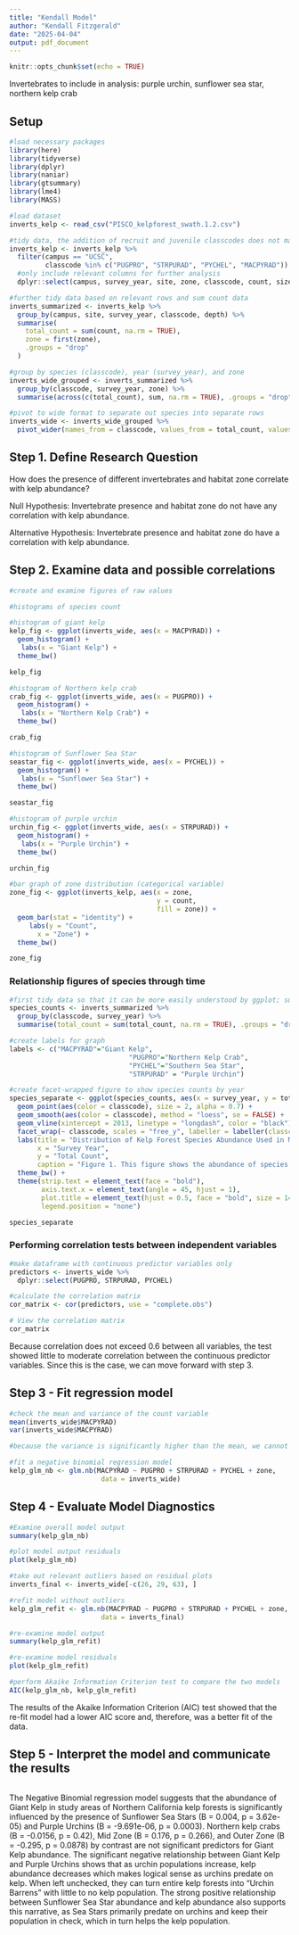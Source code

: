 ```yaml
---
title: "Kendall Model"
author: "Kendall Fitzgerald"
date: "2025-04-04"
output: pdf_document
---
```


```r
knitr::opts_chunk$set(echo = TRUE)
```

Invertebrates to include in analysis: purple urchin, sunflower sea star, northern kelp crab

## Setup
```r
#load necessary packages
library(here)
library(tidyverse)
library(dplyr)
library(naniar)
library(gtsummary)
library(lme4)
library(MASS)

#load dataset
inverts_kelp <- read_csv("PISCO_kelpforest_swath.1.2.csv")

```

```r
#tidy data, the addition of recruit and juvenile classcodes does not make a difference so will move forward with only adult species 
inverts_kelp <- inverts_kelp %>%
  filter(campus == "UCSC",
         classcode %in% c("PUGPRO", "STRPURAD", "PYCHEL", "MACPYRAD")) %>%
  #only include relevant columns for further analysis
  dplyr::select(campus, survey_year, site, zone, classcode, count, size, disease, depth)

#further tidy data based on relevant rows and sum count data 
inverts_summarized <- inverts_kelp %>%
  group_by(campus, site, survey_year, classcode, depth) %>%
  summarise(
    total_count = sum(count, na.rm = TRUE),
    zone = first(zone),
    .groups = "drop"
  )

#group by species (classcode), year (survey_year), and zone
inverts_wide_grouped <- inverts_summarized %>%
  group_by(classcode, survey_year, zone) %>%
  summarise(across(c(total_count), sum, na.rm = TRUE), .groups = "drop")

#pivot to wide format to separate out species into separate rows
inverts_wide <- inverts_wide_grouped %>%
  pivot_wider(names_from = classcode, values_from = total_count, values_fill = list(total_count = 0))

```

## Step 1. Define Research Question
How does the presence of different invertebrates and habitat zone correlate with kelp abundance?

Null Hypothesis: Invertebrate presence and habitat zone do not have any correlation with kelp abundance.

Alternative Hypothesis: Invertebrate presence and habitat zone do have a correlation with kelp abundance.

## Step 2. Examine data and possible correlations
```r
#create and examine figures of raw values

#histograms of species count

#histogram of giant kelp
kelp_fig <- ggplot(inverts_wide, aes(x = MACPYRAD)) +
  geom_histogram() +
   labs(x = "Giant Kelp") +
  theme_bw()

kelp_fig

#histogram of Northern kelp crab
crab_fig <- ggplot(inverts_wide, aes(x = PUGPRO)) +
  geom_histogram() +
   labs(x = "Northern Kelp Crab") +
  theme_bw()

crab_fig

#histogram of Sunflower Sea Star
seastar_fig <- ggplot(inverts_wide, aes(x = PYCHEL)) +
  geom_histogram() +
   labs(x = "Sunflower Sea Star") +
  theme_bw()

seastar_fig

#histogram of purple urchin 
urchin_fig <- ggplot(inverts_wide, aes(x = STRPURAD)) +
  geom_histogram() +
   labs(x = "Purple Urchin") +
  theme_bw()

urchin_fig

#bar graph of zone distribution (categorical variable)
zone_fig <- ggplot(inverts_kelp, aes(x = zone,
                                     y = count,
                                     fill = zone)) +
  geom_bar(stat = "identity") +
     labs(y = "Count",
       x = "Zone") +
  theme_bw()

zone_fig

```

### Relationship figures of species through time 
```r
#first tidy data so that it can be more easily understood by ggplot; summarize the counts by species and year (not separated by zone)
species_counts <- inverts_summarized %>%
  group_by(classcode, survey_year) %>%
  summarise(total_count = sum(total_count, na.rm = TRUE), .groups = "drop")

#create labels for graph
labels <- c("MACPYRAD"="Giant Kelp", 
                              "PUGPRO"="Northern Kelp Crab",
                              "PYCHEL"="Southern Sea Star", 
                              "STRPURAD" = "Purple Urchin")

#create facet-wrapped figure to show species counts by year
species_separate <- ggplot(species_counts, aes(x = survey_year, y = total_count)) +
  geom_point(aes(color = classcode), size = 2, alpha = 0.7) +
  geom_smooth(aes(color = classcode), method = "loess", se = FALSE) +
  geom_vline(xintercept = 2013, linetype = "longdash", color = "black")  +
  facet_wrap(~ classcode, scales = "free_y", labeller = labeller(classcode = labels))+
  labs(title = "Distribution of Kelp Forest Species Abundance Used in Model Over Time",
       x = "Survey Year",
       y = "Total Count",
       caption = "Figure 1. This figure shows the abundance of species used in the model over time. The black dotted line sitting at the year 2013 indicates the first large marine heatwave during that time period. This heatwave significantly contributed to the alteration of the kelp forest ecosystem.") +
  theme_bw() +
  theme(strip.text = element_text(face = "bold"),
        axis.text.x = element_text(angle = 45, hjust = 1),
        plot.title = element_text(hjust = 0.5, face = "bold", size = 14),
        legend.position = "none")

species_separate

```


### Performing correlation tests between independent variables
```r
#make dataframe with continuous predictor variables only
predictors <- inverts_wide %>%
  dplyr::select(PUGPRO, STRPURAD, PYCHEL)

#calculate the correlation matrix
cor_matrix <- cor(predictors, use = "complete.obs")

# View the correlation matrix
cor_matrix

```

Because correlation does not exceed 0.6 between all variables, the test showed little to moderate correlation between the continuous predictor variables. Since this is the case, we can move forward with step 3. 

## Step 3 - Fit regression model
```r
#check the mean and variance of the count variable
mean(inverts_wide$MACPYRAD)
var(inverts_wide$MACPYRAD)

#because the variance is significantly higher than the mean, we cannot use Poisson regression so we will move forward with negative binomial regression due to overdispersion

#fit a negative binomial regression model
kelp_glm_nb <- glm.nb(MACPYRAD ~ PUGPRO + STRPURAD + PYCHEL + zone,
                       data = inverts_wide)

```


## Step 4 - Evaluate Model Diagnostics
```r
#Examine overall model output
summary(kelp_glm_nb)

#plot model output residuals  
plot(kelp_glm_nb)

#take out relevant outliers based on residual plots
inverts_final <- inverts_wide[-c(26, 29, 63), ]

#refit model without outliers
kelp_glm_refit <- glm.nb(MACPYRAD ~ PUGPRO + STRPURAD + PYCHEL + zone,
                       data = inverts_final)

#re-examine model output
summary(kelp_glm_refit)

#re-examine model residuals
plot(kelp_glm_refit)

#perform Akaike Information Criterion test to compare the two models
AIC(kelp_glm_nb, kelp_glm_refit)

```

The results of the Akaike Information Criterion (AIC) test showed that the re-fit model had a lower AIC score and, therefore, was a better fit of the data.

## Step 5 - Interpret the model and communicate the results
```r


```

The Negative Binomial regression model suggests that the abundance of Giant Kelp in study areas of Northern California kelp forests is significantly influenced by the presence of Sunflower Sea Stars (B = 0.004, p = 3.62e-05) and Purple Urchins (B = -9.691e-06, p = 0.0003). Northern kelp crabs (B = -0.0156, p = 0.42), Mid Zone (B = 0.176, p = 0.266), and Outer Zone (B = -0.295, p = 0.0878) by contrast are not significant predictors for Giant Kelp abundance. The significant negative relationship between Giant Kelp and Purple Urchins shows that as urchin populations increase, kelp abundance decreases which makes logical sense as urchins predate on kelp. When left unchecked, they can turn entire kelp forests into "Urchin Barrens" with little to no kelp population. The strong positive relationship between Sunflower Sea Star abundance and kelp abundance also supports this narrative, as Sea Stars primarily predate on urchins and keep their population in check, which in turn helps the kelp population.